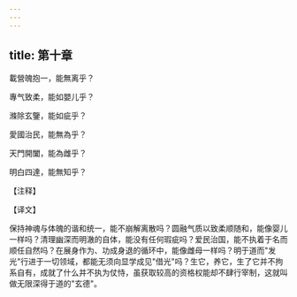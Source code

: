 ```yaml
---
---
---
```

title: 第十章
---

載營魄抱一，能無离乎？

專气致柔，能如嬰儿乎？

滌除玄鑒，能如疵乎？

愛國治民，能無為乎？

天門開闔，能為雌乎？

明白四達，能無知乎？

【注释】

【译文】

保持神魂与体魄的谐和统一，能不崩解离散吗？圆融气质以致柔顺随和，能像婴儿一样吗？清理幽深而明澈的自体，能没有任何瑕疵吗？爱民治国，能不执着于名而顺任自然吗？在展身作为、功成身退的循环中，能像雌母一样吗？明于道而"发光"行进于一切领域，都能无须向显学成见"借光"吗？生它，养它，生了它并不拘系自有，成就了什么并不执为仗恃，虽获取较高的资格权能却不肆行宰制，这就叫做无限深得于道的"玄德"。
